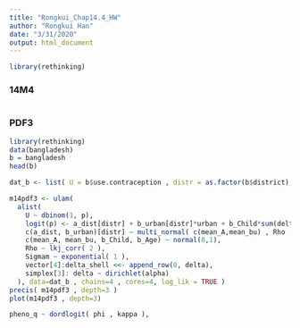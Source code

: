 ```yaml
---
title: "Rongkui_Chap14.4_HW"
author: "Rongkui Han"
date: "3/31/2020"
output: html_document
---
```

```r
library(rethinking)

```


### 14M4
```r

```


### PDF3
```r
library(rethinking)
data(bangladesh)
b = bangladesh
head(b)

dat_b <- list( U = b$use.contraception , distr = as.factor(b$district), urban = b$urban , A = b$age.centered, C = b$living.children, alpha = rep(2, 3))

m14pdf3 <- ulam(
  alist(
    U ~ dbinom(1, p),
    logit(p) <- a_dist[distr] + b_urban[distr]*urban + b_Child*sum(delta_shell[1:C]) + b_Age*A ,
    c(a_dist, b_urban)[distr] ~ multi_normal( c(mean_A,mean_bu) , Rho , Sigma ),
    c(mean_A, mean_bu, b_Child, b_Age) ~ normal(0,1),
    Rho ~ lkj_corr( 2 ),
    Sigmam ~ exponential( 1 ),
    vector[4]:delta_shell <<- append_row(0, delta),
    simplex[3]: delta ~ dirichlet(alpha)
  ), data=dat_b , chains=4 , cores=4, log_lik = TRUE )
precis( m14pdf3 , depth=3 )
plot(m14pdf3 , depth=3)

pheno_q ~ dordlogit( phi , kappa ),
```

